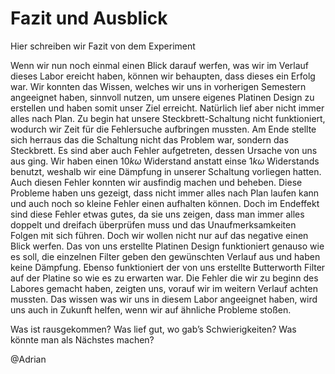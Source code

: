 # Fazit und Ausblick
Hier schreiben wir Fazit von dem Experiment 

Wenn wir nun noch einmal einen Blick darauf werfen, was wir im Verlauf dieses Labor ereicht haben, können wir behaupten, dass dieses ein Erfolg war.
Wir konnten das Wissen, welches wir uns in vorherigen Semestern angeeignet haben, sinnvoll nutzen, um unsere eigenes Platinen Design zu erstellen und haben somit unser Ziel erreicht.
Natürlich lief aber nicht immer alles nach Plan. Zu begin hat unsere Steckbrett-Schaltung nicht funktioniert, wodurch wir Zeit für die Fehlersuche aufbringen mussten. Am Ende stellte sich herraus das die Schaltung nicht das Problem war, sondern das Steckbrett.
Es sind aber auch Fehler aufgetreten, dessen Ursache von uns aus ging. Wir haben einen $10k\omega$  Widerstand anstatt einse $1k\omega$  Widerstands benutzt, weshalb wir eine Dämpfung in unserer Schaltung vorliegen hatten.
Auch diesen Fehler konnten wir ausfindig machen und beheben. Diese Probleme haben uns gezeigt, dass nicht immer alles nach Plan laufen kann und auch noch so kleine Fehler einen aufhalten können.
Doch im Endeffekt sind diese Fehler etwas gutes, da sie uns zeigen, dass man immer alles doppelt und dreifach überprüfen muss und das Unaufmerksamkeiten Folgen mit sich führen.
Doch wir wollen nicht nur auf das negative einen Blick werfen. Das von uns erstellte Platinen Design funktioniert genauso wie es soll, die einzelnen Filter geben den gewünschten Verlauf aus und haben keine Dämpfung.
Ebenso funktioniert der von uns erstellte Butterworth Filter auf der Platine so wie es zu erwarten war. Die Fehler die wir zu beginn des Labores gemacht haben, zeigten uns, vorauf wir im weitern Verlauf achten mussten.
Das wissen was wir uns in diesem Labor angeeignet haben, wird uns auch in Zukunft helfen, wenn wir auf ähnliche Probleme stoßen.


Was ist rausgekommen?
Was lief gut, wo gab’s Schwierigkeiten?
Was könnte man als Nächstes machen?

@Adrian